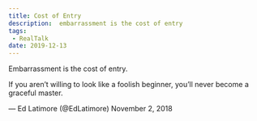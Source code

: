 ```yaml
---
title: Cost of Entry
description:  embarrassment is the cost of entry
tags:
 - RealTalk
date: 2019-12-13
---
```


Embarrassment is the cost of entry.

If you aren’t willing to look like a foolish beginner, you’ll never become a graceful master.

— Ed Latimore (@EdLatimore) November 2, 2018
